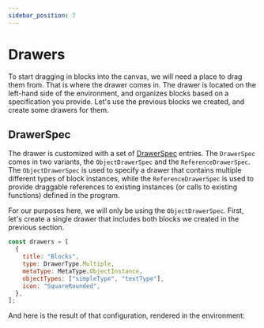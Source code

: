 ```yaml
---
sidebar_position: 7
---
```



# Drawers

To start dragging in blocks into the canvas, we will need a place to drag them from. That is where the drawer comes in. The drawer is located on the left-hand side of the environment, and organizes blocks based on a specification you provide. Let's use the previous blocks we created, and create some drawers for them.

## DrawerSpec

The drawer is customized with a set of [DrawerSpec](/docs/api/drawer-spec) entries. The `DrawerSpec` comes in two variants, the `ObjectDrawerSpec` and the `ReferenceDrawerSpec`. The `ObjectDrawerSpec` is used to specify a drawer that contains multiple different types of block instances, while the `ReferenceDrawerSpec` is used to provide draggable references to existing instances (or calls to existing functions) defined in the program.

For our purposes here, we will only be using the `ObjectDrawerSpec`. First, let's create a single drawer that includes both blocks we created in the previous section.

```js
const drawers = [
  {
    title: "Blocks",
    type: DrawerType.Multiple,
    metaType: MetaType.ObjectInstance,
    objectTypes: ["simpleType", "textType"],
    icon: "SquareRounded",
  },
];
```

And here is the result of that configuration, rendered in the environment:

<div style={{ height: 400, width: "100%" }}>
<Environment
initial={{
    programSpec: {
      drawers: [
        {
          title: "Blocks",
          type: "MULTIPLE",
          metaType: "OBJECT-INSTANCE",
          objectTypes: ["simpleType", "textType"],
          icon: "SquareRounded",
        },
      ],
      objectTypes: {
        simpleType: {
          name: "Simple Block",
          primitiveType: "OBJECT",
          description: "# Markdown-Flavored Description String",
          instanceBlock: {
            onCanvas: true,
            color: "#3f3f3f",
            icon: "SquareRounded",
            extras: [],
          },
          referenceBlock: {
            onCanvas: true,
            color: "#3f3f3f",
            icon: "SquareRounded",
            extras: [],
          },
          properties: {
            myProperty: {
              id: "myProperty",
              type: "BLOCK",
              name: "My Property",
              accepts: ["textType"],
              default: null,
              isList: false,
              fullWidth: false,
            },
            myNumericalProperty: {
              id: "myNumericalProperty",
              type: "NUMBER",
              name: "My Number",
              default: 10,
              min: 0,
              max: 100,
              step: 1,
              units: "m/s",
            },
          },
        },
        textType: {
          name: "Text Block",
          primitiveType: "OBJECT",
          description: "# Markdown-Flavored Description String",
          instanceBlock: {
            onCanvas: false,
            color: "#629e6c",
            icon: "SquareRounded",
            extras: [],
            minified: true,
          },
          referenceBlock: {
            onCanvas: false,
            color: "#629e6c",
            icon: "SquareRounded",
            extras: [],
            minified: true,
          },
          properties: {
            text: {
              id: "text",
              type: "STRING",
              name: "Text",
              default: "Hello World!",
            },
          },
        },
      },
    },
  }}
/>
</div>
